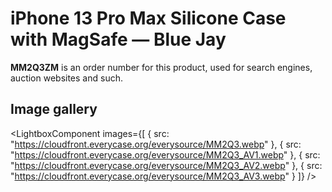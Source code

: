
# iPhone 13 Pro Max Silicone Case with MagSafe — Blue Jay

<Callout type='info' emoji='👉🏻'>**MM2Q3ZM** is an order number for this product, used for search engines, auction websites and such.</Callout>

## Image gallery

<LightboxComponent
    images={[
      {
        src: "https://cloudfront.everycase.org/everysource/MM2Q3.webp"
      },
      {
        src: "https://cloudfront.everycase.org/everysource/MM2Q3_AV1.webp"
      },
      {
        src: "https://cloudfront.everycase.org/everysource/MM2Q3_AV2.webp"
      },
      {
        src: "https://cloudfront.everycase.org/everysource/MM2Q3_AV3.webp"
      }
    ]}
  />
